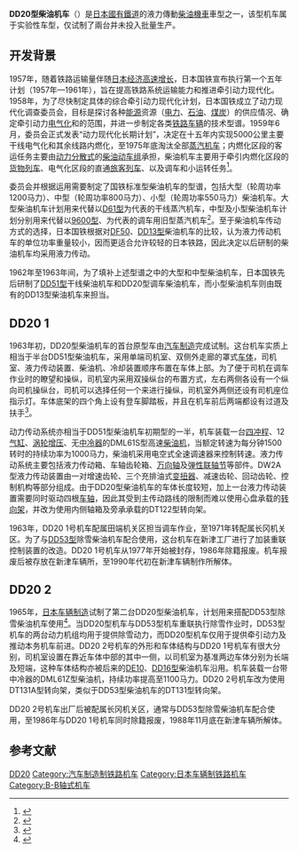 {{noteTA
|G1=Railway
}}
{{Infobox Locomotive
| name = DD20
| image = 
| caption = 
| type = [[柴油机车|柴油机车]]
| origin = {{JAP}}
| builder = [[汽車製造|汽車製造]]、[[日本車輛製造|日本車輛製造]]
| serialnumber = 
| builddate = 1963年—1965年
| totalproduction  = 2台
| user = [[日本国有铁道|日本国有铁道]]
| data = DD20 1
| whytetype = 0-4-4-0
| uicclass = B-B
| gauge = 1,067毫米
| wheeldiameter = 860毫米（新轮）
| axleload = 13.75吨
| wheelbase = 
| bogies = DT122
| length = 11,200毫米（车钩中心距）
| width = 2,956毫米
| height = 3,936毫米
| weight = 55.00吨
| fuelcap = 
| lubecap = 
| watercap = 
| sandcap = 
| enginetype = DML61S
| enginepower = 1,000马力
| transmission = [[液力傳動|液力傳動]]
| transmissiondevice = DW2A
| topspeed = 
| sustainedspeed = 
| poweroutput = 
| tractiveeffort = 
| locobrakes = [[空气制动|空气制动]]、手制动
| locobrakepower = 
| locobrakeforce = 
| trainbrakes = 
| safety = 
| widenotes = 
}}
'''DD20型柴油机车'''（{{lang-ja|DD20形ディーゼル機関車}}）是[[日本國有鐵道|日本國有鐵道]]的液力傳動[[柴油機車|柴油機車]]車型之一，该型机车属于实验性车型，仅试制了兩台并未投入批量生产。

==开发背景==
1957年，随着铁路运输量伴随[[日本战后经济奇迹|日本经济高速增长]]，日本国铁宣布执行第一个五年计划（1957年—1961年），旨在提高铁路系统运输能力和推进牵引动力现代化。1958年，为了尽快制定具体的综合牵引动力现代化计划，日本国铁成立了动力现代化调查委员会，目标是探讨各种[[能源|能源]]资源（[[电能|电力]]、[[石油|石油]]、[[煤炭|煤炭]]）的供应情况、确定牵引动力[[電氣化鐵路|电气化]]和{{Translink|en|Dieselisation|內燃化}}的范围，并进一步制定各类[[鐵路車輛|铁路车辆]]的技术型谱。1959年6月，委员会正式发表“动力现代化长期计划”，决定在十五年内实现5000公里主要干线电气化和其余线路内燃化，至1975年底淘汰全部[[蒸汽機車|蒸汽机车]]；内燃化区段的客运任务主要由[[動力分散式列車|动力分散式]]的[[柴油動車組|柴油动车组]]承担，柴油机车主要用于牵引内燃化区段的[[货物列车|货物列车]]、电气化区段的直通[[旅客列车|旅客列车]]、以及调车和小运转任务<ref name="jtjs197603">{{cite journal | author = 木俣政孝、永瀬和彦、堀田公郎 | script-title = ja:蒸気機関車から近代化車両ヘ | journal = 《交通技術》 | pages = 4-16 | publisher = 交通協力會 | language = ja |date=1976年3月}}</ref>。

委员会并根据运用需要制定了国铁标准型柴油机车的型谱，包括大型（轮周功率1200马力）、中型（轮周功率800马力）、小型（轮周功率550马力）柴油机车。大型柴油机车计划用来代替以[[日本國鐵D61型蒸汽機車|D61型]]为代表的干线蒸汽机车，中型及小型柴油机车计划分别用来代替以[[日本國鐵9600型蒸汽機車|9600型]]、{{tsl|ja|国鉄8620形蒸気機関車|日本國鐵8620型蒸汽機車|8620型}}为代表的调车用旧型蒸汽机车<ref name="jtjs196309a">{{cite journal | author = 久保田博 | script-title = ja:DD50よりDD51形式ティーゼル機関車まで | journal = 《交通技術》 | pages = 22-26 | publisher = 交通協力會 | language = ja |date=1963年9月}}</ref>。至于柴油机车传动方式的选择，日本国铁根据对[[日本國鐵DF50型柴油機車|DF50]]、[[日本國鐵DD13型柴油機車|DD13型]]柴油机车的比较，认为液力传动机车的单位功率重量较小，因而更适合允许{{Translink|en|Axle load|軸重}}较轻的日本铁路，因此决定以后研制的柴油机车均采用液力传动。

1962年至1963年间，为了填补上述型谱之中的大型和中型柴油机车，日本国铁先后研制了[[日本國鐵DD51型柴油機車|DD51型]]干线柴油机车和DD20型调车柴油机车，而小型柴油机车则由既有的DD13型柴油机车来担当。

== DD20 1 ==
1963年初，DD20型柴油机车的首台原型车由[[汽車製造|汽车制造]]完成试制。这台机车实质上相当于半台DD51型柴油机车，采用单端司机室、双侧外走廊的罩式[[车体|车体]]，司机室、液力传动装置、柴油机、冷却装置顺序布置在车体上部。为了便于司机在调车作业时的瞭望和操纵，司机室内采用双操纵台的布置方式，左右两侧各设有一个纵向司机操纵台，司机可以选择任何一个来进行操纵，司机室外两侧还设有司机座位指示灯。车体底架的四个角上设有登车脚踏板，并且在机车前后两端都设有过道及扶手<ref name="jtjs196309b">{{cite journal | author = | script-title = ja:DD20形式液圧式テイーゼル機関車 | journal = 《交通技術》 | pages = 27 | publisher = 交通協力會 | language = ja |date=1963年9月}}</ref>。

动力传动系统亦相当于DD51型柴油机车初期型的一半，机车装载一台[[四冲程|四冲程]]、12[[气缸|气缸]]、[[渦輪增壓器|涡轮增压]]、无[[中冷器|中冷器]]的DML61S型高速[[柴油機|柴油机]]，当额定转速为每分钟1500转时的持续功率为1000马力，柴油机采用电空式全速调速器来控制转速。液力传动系统主要包括液力传动箱、车轴齿轮箱、[[万向轴|万向轴]]及[[联轴节|弹性联轴节]]等部件。DW2A型液力传动装置由一对增速齿轮、三个充排油式[[液力变矩器|变扭器]]、减速齿轮、回动齿轮、控制机构等部分组成。由于DD20型柴油机车的车体长度较短，加上一台液力传动装置需要同时驱动四根[[轴心国|车轴]]，因此其受到主传动路线的限制而难以使用心盘承载的[[轉向架|转向架]]，并改为使用内侧轴箱及旁承承载的DT122型转向架。

1963年，DD20 1号机车配属田端机关区担当调车作业，至1971年转配属长冈机关区。为了与[[日本國鐵DD53型柴油機車|DD53型]]除雪柴油机车配合使用，这台机车在新津工厂进行了加装重联控制装置的改造。DD20 1号机车从1977年开始被封存，1986年除籍报废。机车报废后被存放在新津车辆所，至1990年代初在新津车辆制作所解体。

== DD20 2 ==
1965年，[[日本車輛製造|日本车辆制造]]试制了第二台DD20型柴油机车，计划用来搭配DD53型除雪柴油机车使用<ref>{{Cite web |url=http://rail.hobidas.com/photo/archives/2008/12/dd20_2_1.html |script-title=ja:DD20 2　（国鉄・ディーゼル機関車） |accessdate=2014-04-04 |publisher={{lang|ja|随時アップ：消えた車輌写真館}} |date= |archive-date=2016-03-04 |archive-url=https://web.archive.org/web/20160304121017/http://rail.hobidas.com/photo/archives/2008/12/dd20_2_1.html |dead-url=no }}</ref>。当DD20型机车与DD53型机车重联执行除雪作业时，DD53型机车的两台动力机组均用于提供除雪动力，而DD20型机车仅用于提供牵引动力及推动本务机车前进。DD20 2号机车的外形和车体结构与DD20 1号机车有很大分别，司机室设置在靠近车体中部的其中一侧，以司机室为基准两边车体分别为长端及短端，这种车体结构亦被后来的[[日本國鐵DE10型柴油機車|DE10]]、[[日本國鐵DD16型柴油機車|DD16型]]柴油机车沿用。机车装载一台带中冷器的DML61Z型柴油机，持续功率提高至1100马力。DD20 2号机车改为使用DT131A型转向架，类似于DD53型柴油机车的DT131型转向架。

DD20 2号机车出厂后被配属长冈机关区，通常与DD53型除雪柴油机车配合使用，至1986年与DD20 1号机车同时除籍报废，1988年11月底在新津车辆所解体。

== 参考文献 ==
{{Portal|日本鐵路}}
{{Reflist}}

{{日本國鐵柴油機車}}

{{DEFAULTSORT:JNR DD20}}
[[Category:日本國有鐵道柴油機車|DD20]]
[[Category:汽车制造制铁路机车|Category:汽车制造制铁路机车]]
[[Category:日本车辆制铁路机车|Category:日本车辆制铁路机车]]
[[Category:B-B轴式机车|Category:B-B轴式机车]]